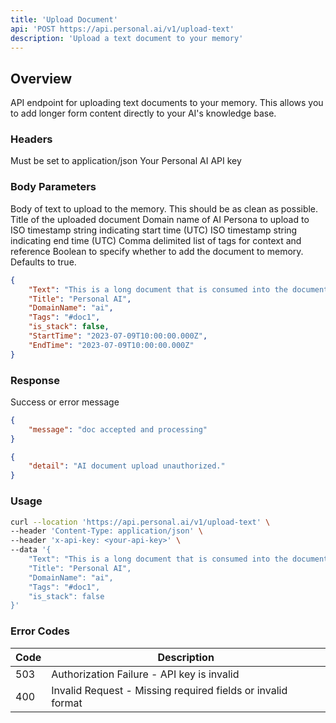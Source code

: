 ```yaml
---
title: 'Upload Document'
api: 'POST https://api.personal.ai/v1/upload-text'
description: 'Upload a text document to your memory'
---
```


## Overview

API endpoint for uploading text documents to your memory. This allows you to add longer form content directly to your AI's knowledge base.


### Headers

<ParamField header="Content-Type" type="string" required>
  Must be set to application/json
</ParamField>

<ParamField header="x-api-key" type="string" required>
  Your Personal AI API key
</ParamField>


### Body Parameters

<ParamField body="Text" type="string" required>
  Body of text to upload to the memory. This should be as clean as possible.
</ParamField>

<ParamField body="Title" type="string" optional>
  Title of the uploaded document
</ParamField>

<ParamField body="DomainName" type="string" optional>
  Domain name of AI Persona to upload to
</ParamField>

<ParamField body="StartTime" type="string" optional>
  ISO timestamp string indicating start time (UTC)
</ParamField>

<ParamField body="EndTime" type="string" optional>
  ISO timestamp string indicating end time (UTC)
</ParamField>

<ParamField body="Tags" type="string" optional>
  Comma delimited list of tags for context and reference
</ParamField>

<ParamField body="is_stack" type="boolean" optional>
  Boolean to specify whether to add the document to memory. Defaults to true.
</ParamField>

```json Example
{
    "Text": "This is a long document that is consumed into the document view.",
    "Title": "Personal AI",
    "DomainName": "ai",
    "Tags": "#doc1",
    "is_stack": false,
    "StartTime": "2023-07-09T10:00:00.000Z",
    "EndTime": "2023-07-09T10:00:00.000Z"
}
```

### Response

<ResponseField name="message" type="string">
  Success or error message
</ResponseField>

```json Example Success Response
{
    "message": "doc accepted and processing"
}
```

```json Example Error Response
{
    "detail": "AI document upload unauthorized."
}
```

### Usage

```bash cURL
curl --location 'https://api.personal.ai/v1/upload-text' \
--header 'Content-Type: application/json' \
--header 'x-api-key: <your-api-key>' \
--data '{
    "Text": "This is a long document that is consumed into the document view.",
    "Title": "Personal AI",
    "DomainName": "ai",
    "Tags": "#doc1",
    "is_stack": false
}'
```

### Error Codes

| Code | Description |
| --- | --- |
| 503 | Authorization Failure - API key is invalid |
| 400 | Invalid Request - Missing required fields or invalid format |
